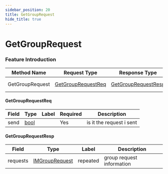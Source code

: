 ```yaml
---
sidebar_position: 20
title: GetGroupRequest
hide_title: true
---
```


# GetGroupRequest

### Feature Introduction



| Method Name | Request Type | Response Type | Description |
| ----------- | ------------ | ------------- | ------------- |
| GetGroupRequest | [GetGroupRequestReq](docs/group/index.mdx#GetGroupRequestReq) | [GetGroupRequestResp](docs/group/index.mdx#GetGroupRequestResp) | get group request |
 

#### GetGroupRequestReq
| Field | Type | Label | Required | Description |
| ----- | ---- | ----- | -------- | ----------- |
| send | [bool](docs/scalar/scalar.mdx) |  | Yes | is it the request i sent |
 

#### GetGroupRequestResp
| Field | Type | Label | Description |
| ----- | ---- | ----- | ----------- |
| requests | [IMGroupRequest](docs/shared/index.mdx#IMGroupRequest) | repeated | group request information |



